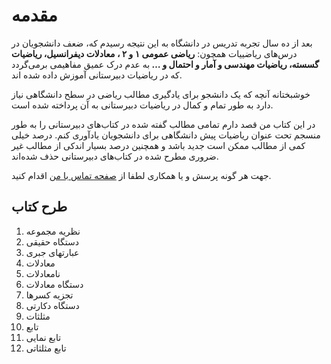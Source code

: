 # مقدمه {.unnumbered}


بعد از ده  سال تجربه تدریس در دانشگاه به این نتیجه رسیدم که، ضعف دانشجویان در درس‌های ریاضییات همچون: **ریاضی عمومی ۱ و ۲ ، معادلات دیفرانسیل، ریاضیات گسسته، ریاضیات مهندسی و آمار و احتمال و ... ** به عدم درک عمیق مفاهیمی برمی‌گردد که در ریاضیات دبیرستانی آموزش داده شده اند.



خوشبختانه آنچه که یک دانشجو برای یادگیری مطالب ریاضی در سطح دانشگاهی نیاز دارد به طور تمام و کمال در ریاضیات دبیرستانی به آن پرداخته شده است.

در این کتاب من قصد دارم تمامی مطالب گفته شده در کتاب‌های دبیرستانی را به طور منسجم تحت عنوان ریاضیات پیش دانشگاهی برای دانشجویان یادآوری کنم. درصد خیلی کمی از مطالب ممکن است جدید باشد و همچنین درصد بسیار اندکی از مطالب غیر ضروری مطرح شده در کتاب‌های دبیرستانی حذف شده‌اند.

جهت هر گونه پرسش و یا همکاری لطفا از [صفحه تماس با من](https://www.samyar.de/contact) اقدام کنید. 


## طرح کتاب {.unnumbered}

1.	نظریه مجموعه
2.	دستگاه حقیقی
3.	عبارتهای جبری
4.	معادلات
5.	نامعادلات
6.	دستگاه معادلات
7.	تجزیه کسرها
8.	دستگاه دکارتی
9.	مثلثات
10.	تابع
11.	تابع نمایی
12.	تابع مثلثاتی